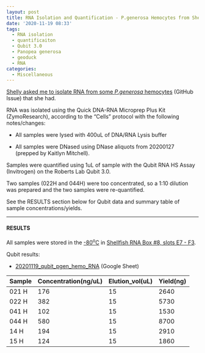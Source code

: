 ```yaml
---
layout: post
title: RNA Isolation and Quantification - P.generosa Hemocytes from Shelly
date: '2020-11-19 08:33'
tags:
  - RNA isolation
  - quantificaiton
  - Qubit 3.0
  - Panopea generosa
  - geoduck
  - RNA
categories:
  - Miscellaneous
---
```

[Shelly asked me to isolate RNA from some _P.generosa_ hemocytes](https://github.com/RobertsLab/resources/issues/1022) (GitHub Issue) that she had.

RNA was isolated using the Quick DNA-RNA Microprep Plus Kit (ZymoResearch), according to the "Cells" protocol with the following notes/changes:

- All samples were lysed with 400uL of DNA/RNA Lysis buffer

- All samples were DNased using DNase aliquots from 20200127 (prepped by Kaitlyn Mitchell).

Samples were quantified using 1uL of sample with the Qubit RNA HS Assay (Invitrogen) on the Roberts Lab Qubit 3.0.

Two samples (022H and 044H) were too concentrated, so a 1:10 dilution was prepared and the two samples were re-quantified.

See the RESULTS section below for Qubit data and summary table of sample concentrations/yields.

---

#### RESULTS

All samples were stored in the [-80<sup>o</sup>C](https://docs.google.com/spreadsheets/d/1Qsvz3QTURlPF_hX05BQxjom3484WuMfqQ1ILl9LEljU/edit#gid=2006985773) in [Shellfish RNA Box #8, slots E7 - F3](https://docs.google.com/spreadsheets/d/1ax6C-muxUTXxFEtfWdswBvueLhmxZzmwZcO2ur-0q-Q/edit#gid=1794729843).

Qubit results:

- [20201119_qubit_pgen_hemo_RNA](https://docs.google.com/spreadsheets/d/1HFwpvskPTo8oliZJmz5ImBzOAIYuvh4OMLYpUM1sqfI/edit?usp=sharing) (Google Sheet)


| Sample | Concentration(ng/uL) | Elution_vol(uL) | Yield(ng) |
|--------|----------------------|-----------------|-----------|
| 021 H  | 176                  | 15              | 2640      |
| 022 H  | 382                  | 15              | 5730      |
| 041 H  | 102                  | 15              | 1530      |
| 044 H  | 580                  | 15              | 8700      |
| 14 H   | 194                  | 15              | 2910      |
| 15 H   | 124                  | 15              | 1860      |
